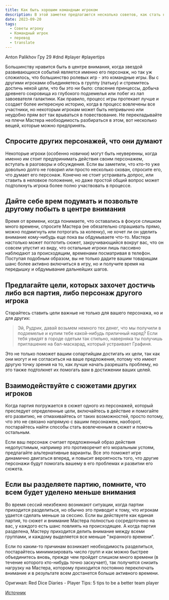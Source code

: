 ```yaml
---
title: Как быть хорошим командным игроком 
description: В этой заметке предлагаются несколько советов, как стать командным игроком. 
date: 2023-09-20
tags:
  - Советы игроку
  - Командный игрок
  - перевод
  - translate
---
```

 
Anton Palikhov
Гру 29 
#dnd #player #playertips
 
Большинству нравится быть в центре внимания, когда звездой развивающихся событий является именно его персонаж, но так уж сложилось, что большинство ролевых игр - это командные игры. Вы с другими игроками объединяетесь в группу (патьку) и стремитесь достичь некой цели, что бы это ни было: спасение принцессы, добыча древнего сокровища из глубокого подземелья или побег из лап завоевателя галактики. Как правило, процесс игры протекает лучше и создает более интересную историю, когда в процесс вовлечены все участники, но некоторым игрокам может быть непривычно или неудобно прям вот так врываться в повествование. Не перекладывайте на плечи Мастера необходимость разбираться в этом, вот несколько вещей, которые можно предпринять.

## Спросите других персонажей, что они думают

Некоторые игроки (особенно новички) могут быть неуверенны, когда именно им стоит предпринимать действия своим персонажем, вступать в разговоры и обсуждения. Если вы заметили, что кто-то уже довольно долго не говорил или просто несколько скован, спросите его, что думает его персонаж. Конечно не стоит устраивать допрос, или ставить в неловкое положение, но даже простой общий вопрос может подтолкнуть игрока более полно участвовать в процессе.

## Дайте себе врем подумать и позвольте другому побыть в центре внимания

Время от времени, когда понимаете, что оставались в фокусе слишком много времени, спросите Мастера (не обязательно спрашивать прямо, можно подмигнуть или потрогать за коленку), не хочет ли он уделить внимание кому-нибудь еще пока вы обдумываете что-то. Мастера настолько может поглотить сюжет, закручивающийся вокруг вас, что он совсем упустит из виду, что остальные игроки лишь пассивно наблюдают за происходящим, временами посматривая в телефон. Поступая подобным образом, вы не только дадите вашим товарищам шанс более активно включиться в игру, но и получите время на передышку и обдумывание дальнейших шагов.

## Предлагайте цели, которых захочет достичь либо вся партия, либо персонаж другого игрока

Старайтесь ставить цели важные не только для вашего персонажа, но и для других:

>Эй, Рудрик, давай возьмем немного тех денег, что мы получили в подземелье и купим тебе какой-нибудь приличный наряд? Если тебя увидят в городе одетым так стильно, наверняка ты получишь приглашение на бал-маскарад, который устраивает Графиня.

Это не только поможет вашим сопартийцам достигать их цели, так как они могут и не согласиться на ваше предложения, потому что имеют другую точку зрения на то, как лучше начать разрешать проблему, но это также подтолкнет их помогать вам в достижении ваших целей.

## Взаимодействуйте с сюжетами других игроков

Когда партия погружается в сюжет одного из персонажей, который преследует определенные цели, включайтесь в действие и помогайте его развитию, не отмахивайтесь от таких возможностей, просто потому, что это не связано напрямую с вашим персонажем, наоборот, постарайтесь найти способы стать вовлеченным в сюжет и помочь остальным.

Если ваш персонаж считает предложенный образ действия недопустимым, например это противоречит его моральным устоям, предлагайте альтернативные варианты. Все это поможет игре динамично двигаться вперед, и повысит вероятность того, что другие персонажи будут помогать вашему в его проблемах и развитии его сюжета.

## Если вы разделяете партию, помните, что всем будет уделено меньше внимания

Во время сессий неизбежно возникают ситуации, когда партии приходится разделиться, но обычно это приводит к тому, что игрокам удается сделать меньше за сессию. Если вы действуете как единая партия, то сюжет и внимание Мастера полностью сосредоточено на вас, у каждого есть шанс повлиять на происходящее. А когда партия разделена, Мастеру приходится делить внимание между всеми группами, и каждому выделяется все меньше "экранного времени". 

Если по каким-то причинам возникает необходимость разделиться, постарайтесь минимизировать число групп и как можно быстрее объединитесь вновь, прежде чем пройдет слишком много времени (в течение которого кто-нибудь точно заскучает), так получится снизить нагрузку на Мастера, которому приходится постоянно переключать внимание и в результате всем достанется больше активного времени.

Оригинал: Red Dice Diaries - Player Tips: 5 tips to be a better team player

[Источник ](https://tentaculus.ru/archive/articles/How_to_be_a_good_team_player.html)

